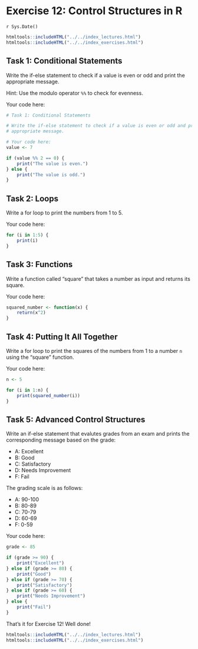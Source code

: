 # Exercise 12: Control Structures in R
`r Sys.Date()`

```r
htmltools::includeHTML("../../index_lectures.html")
htmltools::includeHTML("../../index_exercises.html")
```



## Task 1: Conditional Statements

Write the if-else statement to check if a value is even or odd and print the
appropriate message.

Hint: Use the modulo operator `%%` to check for evenness.

Your code here:

```r
# Task 1: Conditional Statements

# Write the if-else statement to check if a value is even or odd and print the
# appropriate message.

# Your code here:
value <- 7

if (value %% 2 == 0) {
    print("The value is even.")
} else {
    print("The value is odd.")
}
```

## Task 2: Loops

Write a for loop to print the numbers from 1 to 5.

Your code here:

```r
for (i in 1:5) {
    print(i)
}
```

## Task 3: Functions

Write a function called "square" that takes a number as input and returns its
square.

Your code here:

```r
squared_number <- function(x) {
    return(x^2)
}
```

## Task 4: Putting It All Together

Write a for loop to print the squares of the numbers from 1 to a number `n`
using the "square" function.

Your code here:

```r
n <- 5

for (i in 1:n) {
    print(squared_number(i))
}
```

## Task 5: Advanced Control Structures

Write an if-else statement that evalutes grades from an exam and prints the
corresponding message based on the grade:

- A: Excellent
- B: Good
- C: Satisfactory
- D: Needs Improvement
- F: Fail

The grading scale is as follows:

- A: 90-100
- B: 80-89
- C: 70-79
- D: 60-69
- F: 0-59

Your code here:

```r
grade <- 85

if (grade >= 90) {
    print("Excellent")
} else if (grade >= 80) {
    print("Good")
} else if (grade >= 70) {
    print("Satisfactory")
} else if (grade >= 60) {
    print("Needs Improvement")
} else {
    print("Fail")
}
```

That's it for Exercise 12! Well done!


```r
htmltools::includeHTML("../../index_lectures.html")
htmltools::includeHTML("../../index_exercises.html")
```

